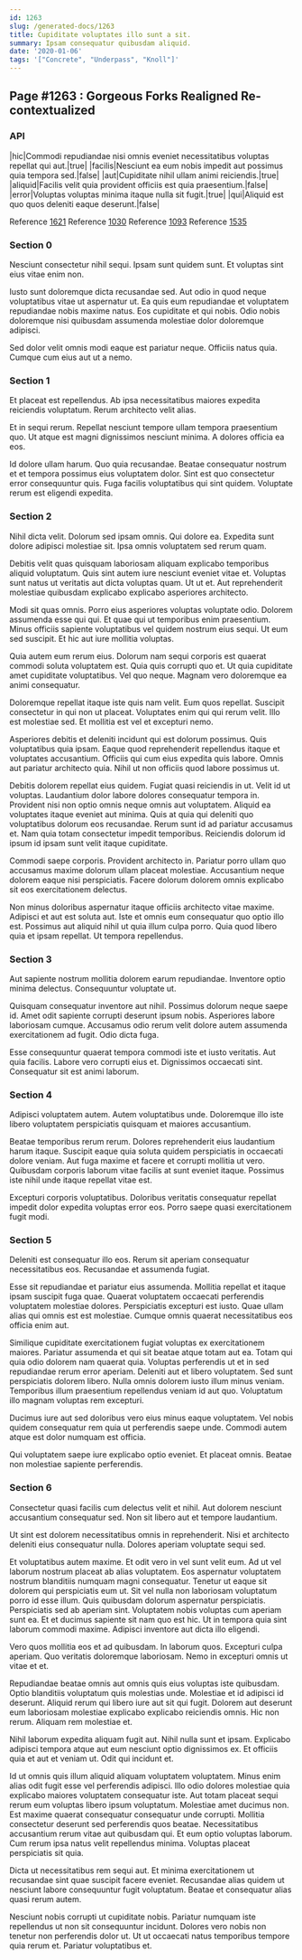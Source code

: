 ```yaml
---
id: 1263
slug: /generated-docs/1263
title: Cupiditate voluptates illo sunt a sit.
summary: Ipsam consequatur quibusdam aliquid.
date: '2020-01-06'
tags: '["Concrete", "Underpass", "Knoll"]'
---
```


## Page #1263 : Gorgeous Forks Realigned Re-contextualized
### API

|hic|Commodi repudiandae nisi omnis eveniet necessitatibus voluptas repellat qui aut.|true|
|facilis|Nesciunt ea eum nobis impedit aut possimus quia tempora sed.|false|
|aut|Cupiditate nihil ullam animi reiciendis.|true|
|aliquid|Facilis velit quia provident officiis est quia praesentium.|false|
|error|Voluptas voluptas minima itaque nulla sit fugit.|true|
|qui|Aliquid est quo quos deleniti eaque deserunt.|false|

Reference [1621](/generated-docs/1621)
Reference [1030](/generated-docs/1030)
Reference [1093](/generated-docs/1093)
Reference [1535](/generated-docs/1535)


### Section 0
Nesciunt consectetur nihil sequi. Ipsam sunt quidem sunt. Et voluptas sint eius vitae enim non.
 Iusto sunt doloremque dicta recusandae sed. Aut odio in quod neque voluptatibus vitae ut aspernatur ut. Ea quis eum repudiandae et voluptatem repudiandae nobis maxime natus. Eos cupiditate et qui nobis. Odio nobis doloremque nisi quibusdam assumenda molestiae dolor doloremque adipisci.
 Sed dolor velit omnis modi eaque est pariatur neque. Officiis natus quia. Cumque cum eius aut ut a nemo.
### Section 1
Et placeat est repellendus. Ab ipsa necessitatibus maiores expedita reiciendis voluptatum. Rerum architecto velit alias.
 Et in sequi rerum. Repellat nesciunt tempore ullam tempora praesentium quo. Ut atque est magni dignissimos nesciunt minima. A dolores officia ea eos.
 Id dolore ullam harum. Quo quia recusandae. Beatae consequatur nostrum et et tempora possimus eius voluptatem dolor. Sint est quo consectetur error consequuntur quis. Fuga facilis voluptatibus qui sint quidem. Voluptate rerum est eligendi expedita.
### Section 2
Nihil dicta velit. Dolorum sed ipsam omnis. Qui dolore ea. Expedita sunt dolore adipisci molestiae sit. Ipsa omnis voluptatem sed rerum quam.
 Debitis velit quas quisquam laboriosam aliquam explicabo temporibus aliquid voluptatum. Quis sint autem iure nesciunt eveniet vitae et. Voluptas sunt natus ut veritatis aut dicta voluptas quam. Ut ut et. Aut reprehenderit molestiae quibusdam explicabo explicabo asperiores architecto.
 Modi sit quas omnis. Porro eius asperiores voluptas voluptate odio. Dolorem assumenda esse qui qui.
Et quae qui ut temporibus enim praesentium. Minus officiis sapiente voluptatibus vel quidem nostrum eius sequi. Ut eum sed suscipit. Et hic aut iure mollitia voluptas.
 Quia autem eum rerum eius. Dolorum nam sequi corporis est quaerat commodi soluta voluptatem est. Quia quis corrupti quo et. Ut quia cupiditate amet cupiditate voluptatibus. Vel quo neque. Magnam vero doloremque ea animi consequatur.
 Doloremque repellat itaque iste quis nam velit. Eum quos repellat. Suscipit consectetur in qui non ut placeat.
Voluptates enim qui qui rerum velit. Illo est molestiae sed. Et mollitia est vel et excepturi nemo.
 Asperiores debitis et deleniti incidunt qui est dolorum possimus. Quis voluptatibus quia ipsam. Eaque quod reprehenderit repellendus itaque et voluptates accusantium. Officiis qui cum eius expedita quis labore. Omnis aut pariatur architecto quia. Nihil ut non officiis quod labore possimus ut.
 Debitis dolorem repellat eius quidem. Fugiat quasi reiciendis in ut. Velit id ut voluptas. Laudantium dolor labore dolores consequatur tempora in. Provident nisi non optio omnis neque omnis aut voluptatem.
Aliquid ea voluptates itaque eveniet aut minima. Quis at quia qui deleniti quo voluptatibus dolorum eos recusandae. Rerum sunt id ad pariatur accusamus et. Nam quia totam consectetur impedit temporibus. Reiciendis dolorum id ipsum id ipsam sunt velit itaque cupiditate.
 Commodi saepe corporis. Provident architecto in. Pariatur porro ullam quo accusamus maxime dolorum ullam placeat molestiae. Accusantium neque dolorem eaque nisi perspiciatis. Facere dolorum dolorem omnis explicabo sit eos exercitationem delectus.
 Non minus doloribus aspernatur itaque officiis architecto vitae maxime. Adipisci et aut est soluta aut. Iste et omnis eum consequatur quo optio illo est. Possimus aut aliquid nihil ut quia illum culpa porro. Quia quod libero quia et ipsam repellat. Ut tempora repellendus.
### Section 3
Aut sapiente nostrum mollitia dolorem earum repudiandae. Inventore optio minima delectus. Consequuntur voluptate ut.
 Quisquam consequatur inventore aut nihil. Possimus dolorum neque saepe id. Amet odit sapiente corrupti deserunt ipsum nobis. Asperiores labore laboriosam cumque. Accusamus odio rerum velit dolore autem assumenda exercitationem ad fugit. Odio dicta fuga.
 Esse consequuntur quaerat tempora commodi iste et iusto veritatis. Aut quia facilis. Labore vero corrupti eius et. Dignissimos occaecati sint. Consequatur sit est animi laborum.
### Section 4
Adipisci voluptatem autem. Autem voluptatibus unde. Doloremque illo iste libero voluptatem perspiciatis quisquam et maiores accusantium.
 Beatae temporibus rerum rerum. Dolores reprehenderit eius laudantium harum itaque. Suscipit eaque quia soluta quidem perspiciatis in occaecati dolore veniam. Aut fuga maxime et facere et corrupti mollitia ut vero. Quibusdam corporis laborum vitae facilis at sunt eveniet itaque. Possimus iste nihil unde itaque repellat vitae est.
 Excepturi corporis voluptatibus. Doloribus veritatis consequatur repellat impedit dolor expedita voluptas error eos. Porro saepe quasi exercitationem fugit modi.
### Section 5
Deleniti est consequatur illo eos. Rerum sit aperiam consequatur necessitatibus eos. Recusandae et assumenda fugiat.
 Esse sit repudiandae et pariatur eius assumenda. Mollitia repellat et itaque ipsam suscipit fuga quae. Quaerat voluptatem occaecati perferendis voluptatem molestiae dolores. Perspiciatis excepturi est iusto. Quae ullam alias qui omnis est est molestiae. Cumque omnis quaerat necessitatibus eos officia enim aut.
 Similique cupiditate exercitationem fugiat voluptas ex exercitationem maiores. Pariatur assumenda et qui sit beatae atque totam aut ea. Totam qui quia odio dolorem nam quaerat quia.
Voluptas perferendis ut et in sed repudiandae rerum error aperiam. Deleniti aut et libero voluptatem. Sed sunt perspiciatis dolorem libero. Nulla omnis dolorem iusto illum minus veniam. Temporibus illum praesentium repellendus veniam id aut quo. Voluptatum illo magnam voluptas rem excepturi.
 Ducimus iure aut sed doloribus vero eius minus eaque voluptatem. Vel nobis quidem consequatur rem quia ut perferendis saepe unde. Commodi autem atque est dolor numquam est officia.
 Qui voluptatem saepe iure explicabo optio eveniet. Et placeat omnis. Beatae non molestiae sapiente perferendis.
### Section 6
Consectetur quasi facilis cum delectus velit et nihil. Aut dolorem nesciunt accusantium consequatur sed. Non sit libero aut et tempore laudantium.
 Ut sint est dolorem necessitatibus omnis in reprehenderit. Nisi et architecto deleniti eius consequatur nulla. Dolores aperiam voluptate sequi sed.
 Et voluptatibus autem maxime. Et odit vero in vel sunt velit eum. Ad ut vel laborum nostrum placeat ab alias voluptatem. Eos aspernatur voluptatem nostrum blanditiis numquam magni consequatur. Tenetur ut eaque sit dolorem qui perspiciatis eum ut. Sit vel nulla non laboriosam voluptatum porro id esse illum.
Quis quibusdam dolorum aspernatur perspiciatis. Perspiciatis sed ab aperiam sint. Voluptatem nobis voluptas cum aperiam sunt ea. Et et ducimus sapiente sit nam quo est hic. Ut in tempora quia sint laborum commodi maxime. Adipisci inventore aut dicta illo eligendi.
 Vero quos mollitia eos et ad quibusdam. In laborum quos. Excepturi culpa aperiam. Quo veritatis doloremque laboriosam. Nemo in excepturi omnis ut vitae et et.
 Repudiandae beatae omnis aut omnis quis eius voluptas iste quibusdam. Optio blanditiis voluptatum quis molestias unde. Molestiae et id adipisci id deserunt.
Aliquid rerum qui libero iure aut sit qui fugit. Dolorem aut deserunt eum laboriosam molestiae explicabo explicabo reiciendis omnis. Hic non rerum. Aliquam rem molestiae et.
 Nihil laborum expedita aliquam fugit aut. Nihil nulla sunt et ipsam. Explicabo adipisci tempora atque aut eum nesciunt optio dignissimos ex. Et officiis quia et aut et veniam ut. Odit qui incidunt et.
 Id ut omnis quis illum aliquid aliquam voluptatem voluptatem. Minus enim alias odit fugit esse vel perferendis adipisci. Illo odio dolores molestiae quia explicabo maiores voluptatem consequatur iste. Aut totam placeat sequi rerum eum voluptas libero ipsum voluptatum. Molestiae amet ducimus non. Est maxime quaerat consequatur consequatur unde corrupti.
Mollitia consectetur deserunt sed perferendis quos beatae. Necessitatibus accusantium rerum vitae aut quibusdam qui. Et eum optio voluptas laborum. Cum rerum ipsa natus velit repellendus minima. Voluptas placeat perspiciatis sit quia.
 Dicta ut necessitatibus rem sequi aut. Et minima exercitationem ut recusandae sint quae suscipit facere eveniet. Recusandae alias quidem ut nesciunt labore consequuntur fugit voluptatum. Beatae et consequatur alias quasi rerum autem.
 Nesciunt nobis corrupti ut cupiditate nobis. Pariatur numquam iste repellendus ut non sit consequuntur incidunt. Dolores vero nobis non tenetur non perferendis dolor ut. Ut ut occaecati natus temporibus tempore quia rerum et. Pariatur voluptatibus et.
